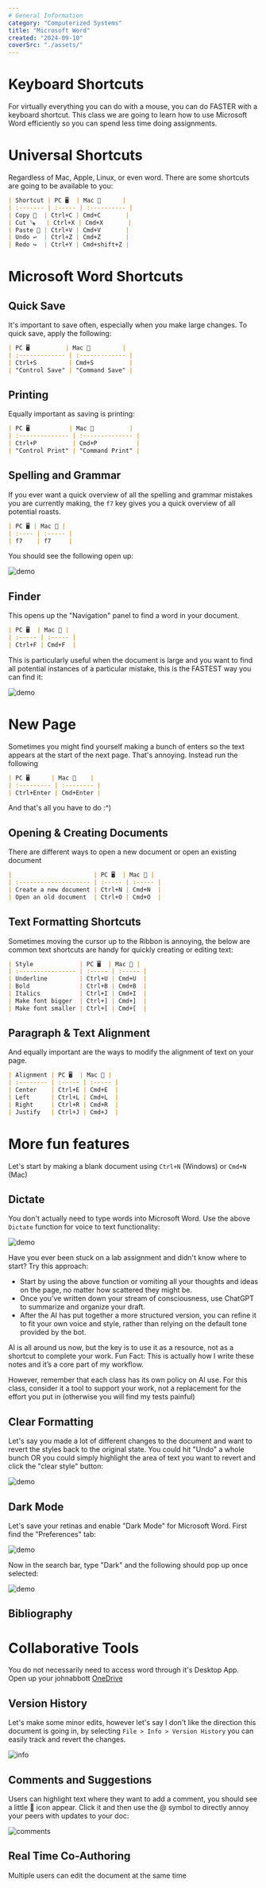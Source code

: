 ```yaml
---
# General Information
category: "Computerized Systems"
title: "Microsoft Word"
created: "2024-09-10"
coverSrc: "./assets/"
---
```


# Keyboard Shortcuts

For virtually everything you can do with a mouse, you can do FASTER with a keyboard shortcut. This class we are going to learn how to use Microsoft Word efficiently so you can spend less time doing assignments.

# Universal Shortcuts

Regardless of Mac, Apple, Linux, or even word. There are some shortcuts are going to be available to you:

```md
| Shortcut | PC 🖥️  | Mac 🍎      |
| :------- | :----- | :---------- |
| Copy 📑  | Ctrl+C | Cmd+C       |
| Cut 🪚   | Ctrl+X | Cmd+X       |
| Paste 🔩 | Ctrl+V | Cmd+V       |
| Undo ↩️  | Ctrl+Z | Cmd+Z       |
| Redo ↪️  | Ctrl+Y | Cmd+shift+Z |
```

# Microsoft Word Shortcuts

## Quick Save

It's important to save often, especially when you make large changes. To quick save, apply the following:

```md
| PC 🖥️          | Mac 🍎         |
| :------------- | :------------- |
| Ctrl+S         | Cmd+S          |
| "Control Save" | "Command Save" |
```

## Printing

Equally important as saving is printing:

```md
| PC 🖥️           | Mac 🍎          |
| :-------------- | :-------------- |
| Ctrl+P          | Cmd+P           |
| "Control Print" | "Command Print" |
```

## Spelling and Grammar

If you ever want a quick overview of all the spelling and grammar mistakes you are currently making, the `f7` key gives you a quick overview of all potential roasts.

```md
| PC 🖥️ | Mac 🍎 |
| :---- | :----- |
| f7    | f7     |
```

You should see the following open up:

![demo](./assets/5.png)

## Finder

This opens up the "Navigation" panel to find a word in your document.

```md
| PC 🖥️  | Mac 🍎 |
| :----- | :----- |
| Ctrl+F | Cmd+F  |
```

This is particularly useful when the document is large and you want to find all potential instances of a particular mistake, this is the FASTEST way you can find it:

![demo](./assets/6.png)

# New Page

Sometimes you might find yourself making a bunch of enters so the text appears at the start of the next page. That's annoying. Instead run the following

```md
| PC 🖥️      | Mac 🍎    |
| :--------- | :-------- |
| Ctrl+Enter | Cmd+Enter |
```

And that's all you have to do :^)

## Opening & Creating Documents

There are different ways to open a new document or open an existing document

```md
|                       | PC 🖥️  | Mac 🍎 |
| :-------------------- | :----- | :----- |
| Create a new document | Ctrl+N | Cmd+N  |
| Open an old document  | Ctrl+O | Cmd+O  |
```

## Text Formatting Shortcuts

Sometimes moving the cursor up to the Ribbon is annoying, the below are common text shortcuts are handy for quickly creating or editing text:

```md
| Style             | PC 🖥️  | Mac 🍎 |
| :---------------- | :----- | :----- |
| Underline         | Ctrl+U | Cmd+U  |
| Bold              | Ctrl+B | Cmd+B  |
| Italics           | Ctrl+I | Cmd+I  |
| Make font bigger  | Ctrl+] | Cmd+]  |
| Make font smaller | Ctrl+[ | Cmd+[  |
```

## Paragraph & Text Alignment

And equally important are the ways to modify the alignment of text on your page.

```md
| Alignment | PC 🖥️  | Mac 🍎 |
| :-------- | :----- | :----- |
| Center    | Ctrl+E | Cmd+E  |
| Left      | Ctrl+L | Cmd+L  |
| Right     | Ctrl+R | Cmd+R  |
| Justify   | Ctrl+J | Cmd+J  |
```

# More fun features

Let's start by making a blank document using `Ctrl+N` (Windows) or `Cmd+N` (Mac)

## Dictate

You don't actually need to type words into Microsoft Word. Use the above `Dictate` function for voice to text functionality:

![demo](./assets/1.png)

Have you ever been stuck on a lab assignment and didn't know where to start? Try this approach:

- Start by using the above function or vomiting all your thoughts and ideas on the page, no matter how scattered they might be.
- Once you’ve written down your stream of consciousness, use ChatGPT to summarize and organize your draft.
- After the AI has put together a more structured version, you can refine it to fit your own voice and style, rather than relying on the default tone provided by the bot.

AI is all around us now, but the key is to use it as a resource, not as a shortcut to complete your work. Fun Fact: This is actually how I write these notes and it’s a core part of my workflow.

However, remember that each class has its own policy on AI use. For this class, consider it a tool to support your work, not a replacement for the effort you put in (otherwise you will find my tests painful)

## Clear Formatting

Let's say you made a lot of different changes to the document and want to revert the styles back to the original state. You could hit "Undo" a whole bunch OR you could simply highlight the area of text you want to revert and click the "clear style" button:

![demo](./assets/4.png)

## Dark Mode

Let's save your retinas and enable "Dark Mode" for Microsoft Word. First find the "Preferences" tab:

![demo](./assets/9.png)

Now in the search bar, type "Dark" and the following should pop up once selected:

![demo](./assets/8.png)

## Bibliography

# Collaborative Tools

You do not necessarily need to access word through it's Desktop App. Open up your johnabbott [OneDrive](https://johnabbott-my.sharepoint.com/)

## Version History

Let's make some minor edits, however let's say I don't like the direction this document is going in, by selecting `File > Info > Version History` you can easily track and revert the changes.

![info](./assets/3.png)

## Comments and Suggestions

Users can highlight text where they want to add a comment, you should see a little 💬 icon appear. Click it and then use the @ symbol to directly annoy your peers with updates to your doc:

![comments](./assets/7.png)

## Real Time Co-Authoring

Multiple users can edit the document at the same time
